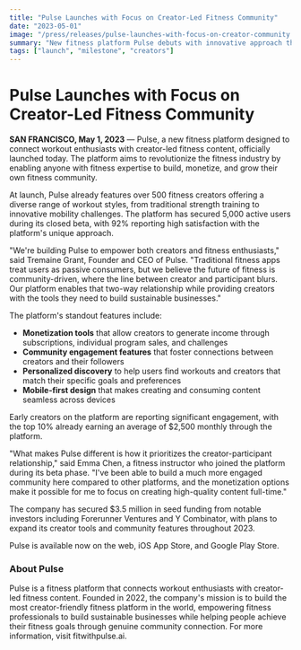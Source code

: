 ```yaml
---
title: "Pulse Launches with Focus on Creator-Led Fitness Community"
date: "2023-05-01"
image: "/press/releases/pulse-launches-with-focus-on-creator-community.jpg"
summary: "New fitness platform Pulse debuts with innovative approach that connects fitness enthusiasts with creator-led workouts and challenges."
tags: ["launch", "milestone", "creators"]
---
```


<PressBody>

# Pulse Launches with Focus on Creator-Led Fitness Community

**SAN FRANCISCO, May 1, 2023** — Pulse, a new fitness platform designed to connect workout enthusiasts with creator-led fitness content, officially launched today. The platform aims to revolutionize the fitness industry by enabling anyone with fitness expertise to build, monetize, and grow their own fitness community.

At launch, Pulse already features over 500 fitness creators offering a diverse range of workout styles, from traditional strength training to innovative mobility challenges. The platform has secured 5,000 active users during its closed beta, with 92% reporting high satisfaction with the platform's unique approach.

"We're building Pulse to empower both creators and fitness enthusiasts," said Tremaine Grant, Founder and CEO of Pulse. "Traditional fitness apps treat users as passive consumers, but we believe the future of fitness is community-driven, where the line between creator and participant blurs. Our platform enables that two-way relationship while providing creators with the tools they need to build sustainable businesses."

The platform's standout features include:

- **Monetization tools** that allow creators to generate income through subscriptions, individual program sales, and challenges
- **Community engagement features** that foster connections between creators and their followers
- **Personalized discovery** to help users find workouts and creators that match their specific goals and preferences
- **Mobile-first design** that makes creating and consuming content seamless across devices

Early creators on the platform are reporting significant engagement, with the top 10% already earning an average of $2,500 monthly through the platform.

"What makes Pulse different is how it prioritizes the creator-participant relationship," said Emma Chen, a fitness instructor who joined the platform during its beta phase. "I've been able to build a much more engaged community here compared to other platforms, and the monetization options make it possible for me to focus on creating high-quality content full-time."

The company has secured $3.5 million in seed funding from notable investors including Forerunner Ventures and Y Combinator, with plans to expand its creator tools and community features throughout 2023.

Pulse is available now on the web, iOS App Store, and Google Play Store.

### About Pulse

Pulse is a fitness platform that connects workout enthusiasts with creator-led fitness content. Founded in 2022, the company's mission is to build the most creator-friendly fitness platform in the world, empowering fitness professionals to build sustainable businesses while helping people achieve their fitness goals through genuine community connection. For more information, visit fitwithpulse.ai.

</PressBody> 